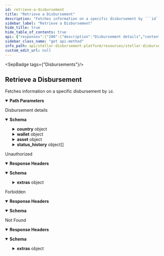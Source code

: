 ```yaml
---
id: retrieve-a-disbursement
title: "Retrieve a Disbursement"
description: "Fetches information on a specific disbursement by ```id```."
sidebar_label: "Retrieve a Disbursement"
hide_title: true
hide_table_of_contents: true
api: {"responses":{"200":{"description":"Disbursement details","content":{"application/json":{"schema":{"type":"object","properties":{"id":{"type":"string","description":"The unique identifier of the disbursement","example":"619da857-8725-4c58-933d-c120a458e0f5"},"name":{"type":"string","description":"The name of the disbursement","example":"Disbursement Name"},"country":{"type":"object","properties":{"code":{"type":"string","description":"Country code in ISO 3166 alpha-3","example":"UKR"},"name":{"type":"string","description":"Country name","example":"Ukraine"},"created_at":{"type":"string","format":"date-time","example":"2023-02-03T10:45:51.000Z"},"updated_at":{"type":"string","format":"date-time","example":"2023-02-03T10:45:51.000Z"}}},"wallet":{"type":"object","properties":{"id":{"type":"string","example":"5ada9ed5-455a-4782-a0ee-160767e0deb1"},"name":{"type":"string","example":"Vibrant Assist"},"homepage":{"type":"string","example":"https://vibrantapp.com"},"sep_10_client_domain":{"type":"string","example":"api-dev.vibrantapp.com"},"deep_link_schema":{"type":"string","example":"https://vibrantapp.com/sdp-dev"},"created_at":{"type":"string","format":"date-time","example":"2023-07-31T20:50:45.648Z"},"updated_at":{"type":"string","format":"date-time","example":"2023-07-31T20:50:45.648Z"}}},"asset":{"type":"object","properties":{"id":{"type":"string","example":"ffaec4b3-46b0-4db4-a4c4-6c3508057705"},"code":{"type":"string","description":"Asset code","example":"USDC"},"issuer":{"type":"string","description":"Asset issuer address","example":"GBBD47IF6LWK7P7MDEVSCWR7DPUWV3NY3DTQEVFL4NAT4AQH3ZLLFLA5"},"created_at":{"type":"string","format":"date-time","example":"2023-02-03T10:45:51.000Z"},"updated_at":{"type":"string","format":"date-time","example":"2023-02-03T10:45:51.000Z"},"deleted_at":{"type":"string","format":"date-time","example":"2023-06-03T10:55:51.000Z"}}},"status":{"description":"The status of the disbursement","example":"READY","type":"string","enum":["DRAFT","READY","STARTED","PAUSED","COMPLETED"]},"verification_field":{"example":"DATE_OF_BIRTH","type":"string","enum":["DATE_OF_BIRTH","PIN","NATIONAL_ID_NUMBER"]},"status_history":{"type":"array","items":{"type":"object","properties":{"user_id":{"type":"string","example":"3f351b9e-ed0f-40fa-a314-14757b42dab1"},"status":{"type":"string","enum":["DRAFT","READY","STARTED","PAUSED","COMPLETED"]},"timestamp":{"type":"string","format":"date-time","example":"2023-02-03T10:45:51.000Z"}}}},"file_name":{"type":"string","example":"disbursement-feb-03-2023.csv"},"created_at":{"type":"string","format":"date-time","example":"2023-02-03T10:45:51.000Z"},"updated_at":{"type":"string","format":"date-time","example":"2023-02-03T10:45:51.000Z"},"total_payments":{"type":"integer","description":"Total number of payments","example":10},"total_payments_sent":{"type":"integer","description":"Total number of successful payments","example":8},"total_payments_failed":{"type":"integer","description":"Total number of failed payments","example":1},"total_payments_remaining":{"type":"integer","description":"Total number of remaining payments","example":1},"amount_disbursed":{"type":"string","description":"The total amount disbursed so far","example":"800.00"},"total_amount":{"type":"string","description":"The total amount to be disbursed","example":"1000.00"},"average_amount":{"type":"string","description":"The average amount per payment","example":"100.00"}}}}}},"401":{"description":"Unauthorized","headers":{},"content":{"application/json":{"schema":{"type":"object","properties":{"error":{"type":"string"},"extras":{"type":"object","properties":{"status":{"type":"number"},"message":{"type":"string"}}}},"example":{"error":"Not authorized","extras":{"status":401,"message":"Not authorized"}}},"examples":{"response":{"value":{"error":"Not authorized","extras":{"status":401,"message":"Not authorized"}}}}}}},"403":{"description":"Forbidden","headers":{},"content":{"application/json":{"schema":{"type":"object","properties":{"error":{"type":"string"}},"example":{"error":"Forbidden"}},"examples":{"response":{"value":{"error":"Forbidden"}}}}}},"404":{"description":"Not Found","headers":{},"content":{"application/json":{"schema":{"type":"object","properties":{"error":{"type":"string"},"extras":{"type":"object","properties":{"status":{"type":"number"},"message":{"type":"string"}}}},"example":{"error":"Not found","extras":{"status":404,"message":"Disbursement not found"}}},"examples":{"response":{"value":{"error":"Not found","extras":{"status":404,"message":"Disbursement not found"}}}}}}}},"operationId":"Retrieve a Disbursement","description":"Fetches information on a specific disbursement by ```id```.","tags":["Disbursements"],"parameters":[{"name":"id","in":"path","description":"ID of the `Disbursement`.","required":true,"schema":{"type":"string"}}],"security":[{"BearerAuth":[]}],"method":"get","path":"/disbursements/{id}","securitySchemes":{"BearerAuth":{"type":"apiKey","name":"Authorization","in":"header","description":"JWT used for authentication, signed with an ES256 private key."}},"info":{"title":"Stellar Disbursement Platform API","version":"","description":"The Stellar Disbursement Platform (SDP) is a tool built for organizations to make bulk payments to a group of recipients over the Stellar network. You can read more about using the SDP [here](https://developers.stellar.org/docs/category/use-the-stellar-disbursement-platform)."},"postman":{"name":"Retrieve a Disbursement","description":{"content":"Fetches information on a specific disbursement by ```id```.","type":"text/plain"},"url":{"path":["disbursements",":id"],"host":["{{baseUrl}}"],"query":[],"variable":[{"disabled":false,"description":{"content":"(Required) ID of the `Disbursement`.","type":"text/plain"},"type":"any","value":"","key":"id"}]},"header":[{"key":"Accept","value":"application/json"}],"method":"GET","auth":{"type":"apikey","apikey":[{"type":"any","value":"Authorization","key":"key"},{"type":"any","value":"<API Key>","key":"value"},{"type":"any","value":"header","key":"in"}]}}}
sidebar_class_name: "get api-method"
info_path: api/stellar-disbursement-platform/resources/stellar-disbursement-platform-api
custom_edit_url: null
---
```



<SepBadge tags={"Disbursements"}/>


## Retrieve a Disbursement



Fetches information on a specific disbursement by ```id```.

<details style={{"marginBottom":"1rem"}} data-collapsed={false} open={true}><summary style={{}}><strong>Path Parameters</strong></summary><div><ul><ParamsItem className={"paramsItem"} param={{"name":"id","in":"path","description":"ID of the `Disbursement`.","required":true,"schema":{"type":"string"}}}></ParamsItem></ul></div></details><div><ApiTabs><TabItem label={"200"} value={"200"}><div>

Disbursement details

</div><div><MimeTabs schemaType={"response"}><TabItem label={"application/json"} value={"application/json"}><SchemaTabs><TabItem label={"Schema"} value={"Schema"}><details style={{}} data-collapsed={false} open={true}><summary style={{"textAlign":"left"}}><strong>Schema</strong></summary><div style={{"textAlign":"left","marginLeft":"1rem"}}></div><ul style={{"marginLeft":"1rem"}}><SchemaItem collapsible={false} name={"id"} required={false} schemaName={"string"} qualifierMessage={undefined} schema={{"type":"string","description":"The unique identifier of the disbursement","example":"619da857-8725-4c58-933d-c120a458e0f5"}}></SchemaItem><SchemaItem collapsible={false} name={"name"} required={false} schemaName={"string"} qualifierMessage={undefined} schema={{"type":"string","description":"The name of the disbursement","example":"Disbursement Name"}}></SchemaItem><SchemaItem collapsible={true} className={"schemaItem"}><details style={{}}><summary style={{}}><strong>country</strong><span style={{"opacity":"0.6"}}> object</span></summary><div style={{"marginLeft":"1rem"}}><SchemaItem collapsible={false} name={"code"} required={false} schemaName={"string"} qualifierMessage={undefined} schema={{"type":"string","description":"Country code in ISO 3166 alpha-3","example":"UKR"}}></SchemaItem><SchemaItem collapsible={false} name={"name"} required={false} schemaName={"string"} qualifierMessage={undefined} schema={{"type":"string","description":"Country name","example":"Ukraine"}}></SchemaItem><SchemaItem collapsible={false} name={"created_at"} required={false} schemaName={"date-time"} qualifierMessage={undefined} schema={{"type":"string","format":"date-time","example":"2023-02-03T10:45:51.000Z"}}></SchemaItem><SchemaItem collapsible={false} name={"updated_at"} required={false} schemaName={"date-time"} qualifierMessage={undefined} schema={{"type":"string","format":"date-time","example":"2023-02-03T10:45:51.000Z"}}></SchemaItem></div></details></SchemaItem><SchemaItem collapsible={true} className={"schemaItem"}><details style={{}}><summary style={{}}><strong>wallet</strong><span style={{"opacity":"0.6"}}> object</span></summary><div style={{"marginLeft":"1rem"}}><SchemaItem collapsible={false} name={"id"} required={false} schemaName={"string"} qualifierMessage={undefined} schema={{"type":"string","example":"5ada9ed5-455a-4782-a0ee-160767e0deb1"}}></SchemaItem><SchemaItem collapsible={false} name={"name"} required={false} schemaName={"string"} qualifierMessage={undefined} schema={{"type":"string","example":"Vibrant Assist"}}></SchemaItem><SchemaItem collapsible={false} name={"homepage"} required={false} schemaName={"string"} qualifierMessage={undefined} schema={{"type":"string","example":"https://vibrantapp.com"}}></SchemaItem><SchemaItem collapsible={false} name={"sep_10_client_domain"} required={false} schemaName={"string"} qualifierMessage={undefined} schema={{"type":"string","example":"api-dev.vibrantapp.com"}}></SchemaItem><SchemaItem collapsible={false} name={"deep_link_schema"} required={false} schemaName={"string"} qualifierMessage={undefined} schema={{"type":"string","example":"https://vibrantapp.com/sdp-dev"}}></SchemaItem><SchemaItem collapsible={false} name={"created_at"} required={false} schemaName={"date-time"} qualifierMessage={undefined} schema={{"type":"string","format":"date-time","example":"2023-07-31T20:50:45.648Z"}}></SchemaItem><SchemaItem collapsible={false} name={"updated_at"} required={false} schemaName={"date-time"} qualifierMessage={undefined} schema={{"type":"string","format":"date-time","example":"2023-07-31T20:50:45.648Z"}}></SchemaItem></div></details></SchemaItem><SchemaItem collapsible={true} className={"schemaItem"}><details style={{}}><summary style={{}}><strong>asset</strong><span style={{"opacity":"0.6"}}> object</span></summary><div style={{"marginLeft":"1rem"}}><SchemaItem collapsible={false} name={"id"} required={false} schemaName={"string"} qualifierMessage={undefined} schema={{"type":"string","example":"ffaec4b3-46b0-4db4-a4c4-6c3508057705"}}></SchemaItem><SchemaItem collapsible={false} name={"code"} required={false} schemaName={"string"} qualifierMessage={undefined} schema={{"type":"string","description":"Asset code","example":"USDC"}}></SchemaItem><SchemaItem collapsible={false} name={"issuer"} required={false} schemaName={"string"} qualifierMessage={undefined} schema={{"type":"string","description":"Asset issuer address","example":"GBBD47IF6LWK7P7MDEVSCWR7DPUWV3NY3DTQEVFL4NAT4AQH3ZLLFLA5"}}></SchemaItem><SchemaItem collapsible={false} name={"created_at"} required={false} schemaName={"date-time"} qualifierMessage={undefined} schema={{"type":"string","format":"date-time","example":"2023-02-03T10:45:51.000Z"}}></SchemaItem><SchemaItem collapsible={false} name={"updated_at"} required={false} schemaName={"date-time"} qualifierMessage={undefined} schema={{"type":"string","format":"date-time","example":"2023-02-03T10:45:51.000Z"}}></SchemaItem><SchemaItem collapsible={false} name={"deleted_at"} required={false} schemaName={"date-time"} qualifierMessage={undefined} schema={{"type":"string","format":"date-time","example":"2023-06-03T10:55:51.000Z"}}></SchemaItem></div></details></SchemaItem><SchemaItem collapsible={false} name={"status"} required={false} schemaName={"string"} qualifierMessage={"**Possible values:** [`DRAFT`, `READY`, `STARTED`, `PAUSED`, `COMPLETED`]"} schema={{"description":"The status of the disbursement","example":"READY","type":"string","enum":["DRAFT","READY","STARTED","PAUSED","COMPLETED"]}}></SchemaItem><SchemaItem collapsible={false} name={"verification_field"} required={false} schemaName={"string"} qualifierMessage={"**Possible values:** [`DATE_OF_BIRTH`, `PIN`, `NATIONAL_ID_NUMBER`]"} schema={{"example":"DATE_OF_BIRTH","type":"string","enum":["DATE_OF_BIRTH","PIN","NATIONAL_ID_NUMBER"]}}></SchemaItem><SchemaItem collapsible={true} className={"schemaItem"}><details style={{}}><summary style={{}}><strong>status_history</strong><span style={{"opacity":"0.6"}}> object[]</span></summary><div style={{"marginLeft":"1rem"}}><li><div style={{"fontSize":"var(--ifm-code-font-size)","opacity":"0.6","marginLeft":"-.5rem","paddingBottom":".5rem"}}>Array [</div></li><SchemaItem collapsible={false} name={"user_id"} required={false} schemaName={"string"} qualifierMessage={undefined} schema={{"type":"string","example":"3f351b9e-ed0f-40fa-a314-14757b42dab1"}}></SchemaItem><SchemaItem collapsible={false} name={"status"} required={false} schemaName={"string"} qualifierMessage={"**Possible values:** [`DRAFT`, `READY`, `STARTED`, `PAUSED`, `COMPLETED`]"} schema={{"type":"string","enum":["DRAFT","READY","STARTED","PAUSED","COMPLETED"]}}></SchemaItem><SchemaItem collapsible={false} name={"timestamp"} required={false} schemaName={"date-time"} qualifierMessage={undefined} schema={{"type":"string","format":"date-time","example":"2023-02-03T10:45:51.000Z"}}></SchemaItem><li><div style={{"fontSize":"var(--ifm-code-font-size)","opacity":"0.6","marginLeft":"-.5rem"}}>]</div></li></div></details></SchemaItem><SchemaItem collapsible={false} name={"file_name"} required={false} schemaName={"string"} qualifierMessage={undefined} schema={{"type":"string","example":"disbursement-feb-03-2023.csv"}}></SchemaItem><SchemaItem collapsible={false} name={"created_at"} required={false} schemaName={"date-time"} qualifierMessage={undefined} schema={{"type":"string","format":"date-time","example":"2023-02-03T10:45:51.000Z"}}></SchemaItem><SchemaItem collapsible={false} name={"updated_at"} required={false} schemaName={"date-time"} qualifierMessage={undefined} schema={{"type":"string","format":"date-time","example":"2023-02-03T10:45:51.000Z"}}></SchemaItem><SchemaItem collapsible={false} name={"total_payments"} required={false} schemaName={"integer"} qualifierMessage={undefined} schema={{"type":"integer","description":"Total number of payments","example":10}}></SchemaItem><SchemaItem collapsible={false} name={"total_payments_sent"} required={false} schemaName={"integer"} qualifierMessage={undefined} schema={{"type":"integer","description":"Total number of successful payments","example":8}}></SchemaItem><SchemaItem collapsible={false} name={"total_payments_failed"} required={false} schemaName={"integer"} qualifierMessage={undefined} schema={{"type":"integer","description":"Total number of failed payments","example":1}}></SchemaItem><SchemaItem collapsible={false} name={"total_payments_remaining"} required={false} schemaName={"integer"} qualifierMessage={undefined} schema={{"type":"integer","description":"Total number of remaining payments","example":1}}></SchemaItem><SchemaItem collapsible={false} name={"amount_disbursed"} required={false} schemaName={"string"} qualifierMessage={undefined} schema={{"type":"string","description":"The total amount disbursed so far","example":"800.00"}}></SchemaItem><SchemaItem collapsible={false} name={"total_amount"} required={false} schemaName={"string"} qualifierMessage={undefined} schema={{"type":"string","description":"The total amount to be disbursed","example":"1000.00"}}></SchemaItem><SchemaItem collapsible={false} name={"average_amount"} required={false} schemaName={"string"} qualifierMessage={undefined} schema={{"type":"string","description":"The average amount per payment","example":"100.00"}}></SchemaItem></ul></details></TabItem><TabItem label={"Example (from schema)"} value={"Example (from schema)"}><ResponseSamples responseExample={"{\n  \"id\": \"619da857-8725-4c58-933d-c120a458e0f5\",\n  \"name\": \"Disbursement Name\",\n  \"country\": {\n    \"code\": \"UKR\",\n    \"name\": \"Ukraine\",\n    \"created_at\": \"2023-02-03T10:45:51.000Z\",\n    \"updated_at\": \"2023-02-03T10:45:51.000Z\"\n  },\n  \"wallet\": {\n    \"id\": \"5ada9ed5-455a-4782-a0ee-160767e0deb1\",\n    \"name\": \"Vibrant Assist\",\n    \"homepage\": \"https://vibrantapp.com\",\n    \"sep_10_client_domain\": \"api-dev.vibrantapp.com\",\n    \"deep_link_schema\": \"https://vibrantapp.com/sdp-dev\",\n    \"created_at\": \"2023-07-31T20:50:45.648Z\",\n    \"updated_at\": \"2023-07-31T20:50:45.648Z\"\n  },\n  \"asset\": {\n    \"id\": \"ffaec4b3-46b0-4db4-a4c4-6c3508057705\",\n    \"code\": \"USDC\",\n    \"issuer\": \"GBBD47IF6LWK7P7MDEVSCWR7DPUWV3NY3DTQEVFL4NAT4AQH3ZLLFLA5\",\n    \"created_at\": \"2023-02-03T10:45:51.000Z\",\n    \"updated_at\": \"2023-02-03T10:45:51.000Z\",\n    \"deleted_at\": \"2023-06-03T10:55:51.000Z\"\n  },\n  \"status\": \"READY\",\n  \"verification_field\": \"DATE_OF_BIRTH\",\n  \"status_history\": [\n    {\n      \"user_id\": \"3f351b9e-ed0f-40fa-a314-14757b42dab1\",\n      \"status\": \"DRAFT\",\n      \"timestamp\": \"2023-02-03T10:45:51.000Z\"\n    }\n  ],\n  \"file_name\": \"disbursement-feb-03-2023.csv\",\n  \"created_at\": \"2023-02-03T10:45:51.000Z\",\n  \"updated_at\": \"2023-02-03T10:45:51.000Z\",\n  \"total_payments\": 10,\n  \"total_payments_sent\": 8,\n  \"total_payments_failed\": 1,\n  \"total_payments_remaining\": 1,\n  \"amount_disbursed\": \"800.00\",\n  \"total_amount\": \"1000.00\",\n  \"average_amount\": \"100.00\"\n}"} language={"json"}></ResponseSamples></TabItem></SchemaTabs></TabItem></MimeTabs></div></TabItem><TabItem label={"401"} value={"401"}><div>

Unauthorized

</div><details style={{"textAlign":"left","marginBottom":"1rem"}} data-collaposed={true} open={false}><summary style={{}}><strong>Response Headers</strong></summary><ul style={{"marginLeft":"1rem"}}></ul></details><div><MimeTabs schemaType={"response"}><TabItem label={"application/json"} value={"application/json"}><SchemaTabs><TabItem label={"Schema"} value={"Schema"}><details style={{}} data-collapsed={false} open={true}><summary style={{"textAlign":"left"}}><strong>Schema</strong></summary><div style={{"textAlign":"left","marginLeft":"1rem"}}></div><ul style={{"marginLeft":"1rem"}}><SchemaItem collapsible={false} name={"error"} required={false} schemaName={"string"} qualifierMessage={undefined} schema={{"type":"string"}}></SchemaItem><SchemaItem collapsible={true} className={"schemaItem"}><details style={{}}><summary style={{}}><strong>extras</strong><span style={{"opacity":"0.6"}}> object</span></summary><div style={{"marginLeft":"1rem"}}><SchemaItem collapsible={false} name={"status"} required={false} schemaName={"number"} qualifierMessage={undefined} schema={{"type":"number"}}></SchemaItem><SchemaItem collapsible={false} name={"message"} required={false} schemaName={"string"} qualifierMessage={undefined} schema={{"type":"string"}}></SchemaItem></div></details></SchemaItem></ul></details></TabItem><TabItem label={"Example (from schema)"} value={"Example (from schema)"}><ResponseSamples responseExample={"{\n  \"error\": \"Not authorized\",\n  \"extras\": {\n    \"status\": 401,\n    \"message\": \"Not authorized\"\n  }\n}"} language={"json"}></ResponseSamples></TabItem><TabItem label={"response"} value={"response"}><ResponseSamples responseExample={"{\n  \"error\": \"Not authorized\",\n  \"extras\": {\n    \"status\": 401,\n    \"message\": \"Not authorized\"\n  }\n}"} language={"json"}></ResponseSamples></TabItem></SchemaTabs></TabItem></MimeTabs></div></TabItem><TabItem label={"403"} value={"403"}><div>

Forbidden

</div><details style={{"textAlign":"left","marginBottom":"1rem"}} data-collaposed={true} open={false}><summary style={{}}><strong>Response Headers</strong></summary><ul style={{"marginLeft":"1rem"}}></ul></details><div><MimeTabs schemaType={"response"}><TabItem label={"application/json"} value={"application/json"}><SchemaTabs><TabItem label={"Schema"} value={"Schema"}><details style={{}} data-collapsed={false} open={true}><summary style={{"textAlign":"left"}}><strong>Schema</strong></summary><div style={{"textAlign":"left","marginLeft":"1rem"}}></div><ul style={{"marginLeft":"1rem"}}><SchemaItem collapsible={false} name={"error"} required={false} schemaName={"string"} qualifierMessage={undefined} schema={{"type":"string"}}></SchemaItem></ul></details></TabItem><TabItem label={"Example (from schema)"} value={"Example (from schema)"}><ResponseSamples responseExample={"{\n  \"error\": \"Forbidden\"\n}"} language={"json"}></ResponseSamples></TabItem><TabItem label={"response"} value={"response"}><ResponseSamples responseExample={"{\n  \"error\": \"Forbidden\"\n}"} language={"json"}></ResponseSamples></TabItem></SchemaTabs></TabItem></MimeTabs></div></TabItem><TabItem label={"404"} value={"404"}><div>

Not Found

</div><details style={{"textAlign":"left","marginBottom":"1rem"}} data-collaposed={true} open={false}><summary style={{}}><strong>Response Headers</strong></summary><ul style={{"marginLeft":"1rem"}}></ul></details><div><MimeTabs schemaType={"response"}><TabItem label={"application/json"} value={"application/json"}><SchemaTabs><TabItem label={"Schema"} value={"Schema"}><details style={{}} data-collapsed={false} open={true}><summary style={{"textAlign":"left"}}><strong>Schema</strong></summary><div style={{"textAlign":"left","marginLeft":"1rem"}}></div><ul style={{"marginLeft":"1rem"}}><SchemaItem collapsible={false} name={"error"} required={false} schemaName={"string"} qualifierMessage={undefined} schema={{"type":"string"}}></SchemaItem><SchemaItem collapsible={true} className={"schemaItem"}><details style={{}}><summary style={{}}><strong>extras</strong><span style={{"opacity":"0.6"}}> object</span></summary><div style={{"marginLeft":"1rem"}}><SchemaItem collapsible={false} name={"status"} required={false} schemaName={"number"} qualifierMessage={undefined} schema={{"type":"number"}}></SchemaItem><SchemaItem collapsible={false} name={"message"} required={false} schemaName={"string"} qualifierMessage={undefined} schema={{"type":"string"}}></SchemaItem></div></details></SchemaItem></ul></details></TabItem><TabItem label={"Example (from schema)"} value={"Example (from schema)"}><ResponseSamples responseExample={"{\n  \"error\": \"Not found\",\n  \"extras\": {\n    \"status\": 404,\n    \"message\": \"Disbursement not found\"\n  }\n}"} language={"json"}></ResponseSamples></TabItem><TabItem label={"response"} value={"response"}><ResponseSamples responseExample={"{\n  \"error\": \"Not found\",\n  \"extras\": {\n    \"status\": 404,\n    \"message\": \"Disbursement not found\"\n  }\n}"} language={"json"}></ResponseSamples></TabItem></SchemaTabs></TabItem></MimeTabs></div></TabItem></ApiTabs></div>
